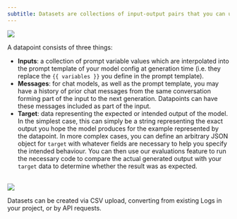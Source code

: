 ```yaml
---
subtitle: Datasets are collections of input-output pairs that you can use within Humanloop for evaluations and fine-tuning.
---
```


<img src="../../assets/images/7fb6b74-Datasets.png" />

A datapoint consists of three things:

- **Inputs**: a collection of prompt variable values which are interpolated into the prompt template of your model config at generation time (i.e. they replace the `{{ variables }}` you define in the prompt template).
- **Messages**: for chat models, as well as the prompt template, you may have a history of prior chat messages from the same conversation forming part of the input to the next generation. Datapoints can have these messages included as part of the input.
- **Target**: data representing the expected or intended output of the model. In the simplest case, this can simply be a string representing the exact output you hope the model produces for the example represented by the datapoint. In more complex cases, you can define an arbitrary JSON object for `target` with whatever fields are necessary to help you specify the intended behaviour. You can then use our evaluations feature to run the necessary code to compare the actual generated output with your `target` data to determine whether the result was as expected.

<br />

<img src="../../assets/images/e19e3b9-Screenshot_2024-04-04_at_23.03.14.png" />

Datasets can be created via CSV upload, converting from existing Logs in your project, or by API requests.
